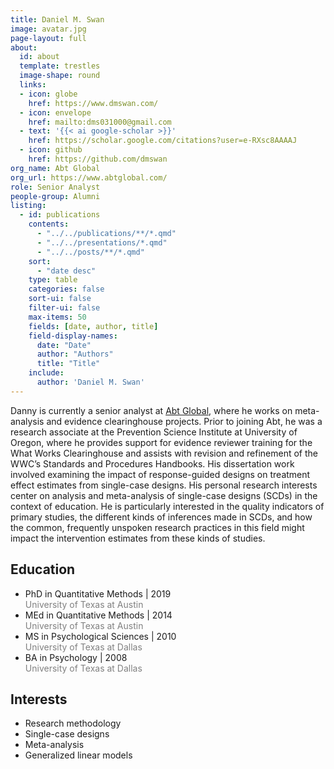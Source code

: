 ```yaml
---
title: Daniel M. Swan
image: avatar.jpg
page-layout: full
about:
  id: about
  template: trestles
  image-shape: round
  links:
  - icon: globe
    href: https://www.dmswan.com/
  - icon: envelope
    href: mailto:dms031000@gmail.com
  - text: '{{< ai google-scholar >}}'
    href: https://scholar.google.com/citations?user=e-RXsc8AAAAJ
  - icon: github
    href: https://github.com/dmswan
org_name: Abt Global
org_url: https://www.abtglobal.com/
role: Senior Analyst
people-group: Alumni
listing:
  - id: publications
    contents: 
      - "../../publications/**/*.qmd"
      - "../../presentations/*.qmd"
      - "../../posts/**/*.qmd"
    sort: 
      - "date desc"
    type: table
    categories: false
    sort-ui: false
    filter-ui: false
    max-items: 50
    fields: [date, author, title]
    field-display-names:
      date: "Date"
      author: "Authors"
      title: "Title"
    include: 
      author: 'Daniel M. Swan'
---
```


:::::{#about}

Danny is currently a senior analyst at [Abt Global](https://www.abtglobal.com/), where he works on meta-analysis and evidence clearinghouse projects. 
Prior to joining Abt, he was a research associate at the Prevention Science Institute at University of Oregon, where he provides support for evidence reviewer training for the What Works Clearinghouse and assists with revision and refinement of the WWC’s Standards and Procedures Handbooks. 
His dissertation work involved examining the impact of response-guided designs on treatment effect estimates from single-case designs. 
His personal research interests center on analysis and meta-analysis of single-case designs (SCDs) in the context of education. 
He is particularly interested in the quality indicators of primary studies, the different kinds of inferences made in SCDs, and how the common, frequently unspoken research practices in this field might impact the intervention estimates from these kinds of studies.

::::{.grid}

::: {.g-col-6}

## Education

- PhD in Quantitative Methods | 2019 <br> [University of Texas at Austin]{style='color:gray;'}
- MEd in Quantitative Methods | 2014 <br> [University of Texas at Austin]{style='color:gray;'}
- MS in Psychological Sciences | 2010 <br> [University of Texas at Dallas]{style='color:gray;'}
- BA in Psychology | 2008 <br> [University of Texas at Dallas]{style='color:gray;'}

:::

::: {.g-col-6}

## Interests

- Research methodology
- Single-case designs
- Meta-analysis
- Generalized linear models

:::

::::

:::::

:::::{#publications}
:::::
